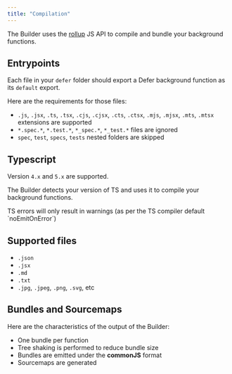 ```yaml
---
title: "Compilation"
---
```


The Builder uses the [rollup](https://rollupjs.org/) JS API to compile and bundle your background functions.

## Entrypoints

Each file in your `defer` folder should export a Defer background function as its `default` export.

Here are the requirements for those files:

- `.js`, `.jsx`, `.ts`, `.tsx`, `.cjs`, `.cjsx`, `.cts`, `.ctsx`, `.mjs`, `.mjsx`, `.mts`, `.mtsx` extensions are supported
- `*.spec.*`, `*.test.*`, `*_spec.*`, `*_test.*` files are ignored
- `spec`, `test`, `specs`, `tests` nested folders are skipped

## Typescript

Version `4.x` and `5.x` are supported.

The Builder detects your version of TS and uses it to compile your background functions.

<Note>
  TS errors will only result in warnings (as per the TS compiler default
  `noEmitOnError`)
</Note>

## Supported files

- `.json`
- `.jsx`
- `.md`
- `.txt`
- `.jpg`, `.jpeg`, `.png`, `.svg`, etc

## Bundles and Sourcemaps

Here are the characteristics of the output of the Builder:

- One bundle per function
- Tree shaking is performed to reduce bundle size
- Bundles are emitted under the **commonJS** format
- Sourcemaps are generated
